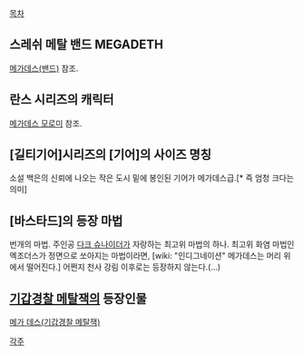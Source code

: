 [[목차]]
== 스레쉬 메탈 밴드 MEGADETH  ==
[[메가데스(밴드)]] 참조.

== 란스 시리즈의 캐릭터 ==
[[메가데스 모로미]] 참조.

== [길티기어]시리즈의 [기어]의 사이즈 명칭 ==
소설 백은의 신뢰에 나오는 작은 도시 밑에 봉인된 기어가 메가데스급.[* 즉 엄청 크다는 의미]

== [바스타드]의 등장 마법 ==
번개의 마법. 주인공 [[다크 슈나이더]]가 자랑하는 최고위 마법의 하나. 최고위 화염 마법인 엑조더스가 정면으로 쏘아지는 마법이라면, [wiki: "인디그네이션" 메가데스는 머리 위에서 떨어진다.] 어쩐지 천사 강림 이후로는 등장하지 않는다.(...)

== [[기갑경찰 메탈잭]]의 등장인물 ==
[[메가 데스(기갑경찰 메탈잭)]]


[[각주]]
